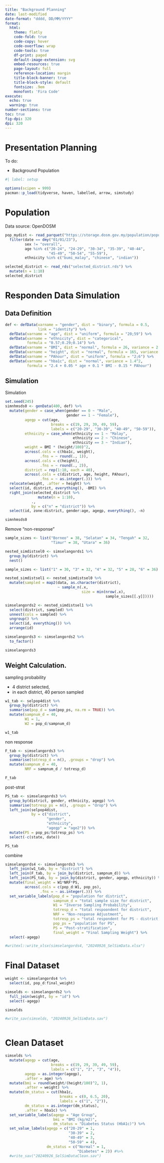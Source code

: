 ```yaml
---
title: "Background Planning"
date: last-modified
date-format: "dddd, DD/MM/YYYY"
format: 
  html:
    theme: flatly
    code-fold: true
    code-copy: hover
    code-overflow: wrap
    code-tools: true
    df-print: paged
    default-image-extension: svg
    embed-resources: true
    page-layout: full
    reference-location: margin
    title-block-banner: true
    title-block-style: default
    fontsize: .9em
    monofont: 'Fira Code'
execute: 
  echo: true
  warning: true
number-sections: true
toc: true
fig-dpi: 320
dpi: 320
---
```


# Presentation Planning

To do:

- Background Population

```r
#| label: setup

options(scipen = 999)
pacman::p_load(tidyverse, haven, labelled, arrow, simstudy)
```


# Population

Data source: OpenDOSM

```r
pop_mydist <- read_parquet("https://storage.dosm.gov.my/population/population_district.parquet") %>% 
  filter(date == dmy("01/01/23"), 
         sex != "overall", 
         age %in% c("20-24", "24-29", "30-34", "35-39", "40-44", 
                    "45-49", "50-54", "55-59"), 
         ethnicity %in% c("bumi_malay", "chinese", "indian"))

selected_district <- read_rds("selected_district.rds") %>% 
  mutate(n = 1:10)
selected_district 
```




# Responden Data Simulation

## Data Definition

```r
def <- defData(varname = "gender", dist = "binary", formula = 0.5, 
               link = "identity") %>% 
  defData(varname = "age", dist = "uniform", formula = "20;59") %>% 
  defData(varname = "ethnicity", dist = "categorical", 
          formula = "0.57;0.29;0.14") %>% 
  defData(varname = "BMI", dist = "normal", formula = 26, variance = 2.6^2) %>% 
  defData(varname = "height", dist = "normal", formula = 165, variance = 5) %>% 
  defData(varname = "PAhour", dist = "uniform", formula = "2;6") %>% 
  defData(varname = "hba1c", dist = "normal", variance = 1.4^2, 
          formula = "2.4 + 0.05 * age + 0.1 * BMI - 0.15 * PAhour")
```

## Simulation

Simulation

```r
set.seed(245)
simnhmsds0 <- genData(400, def) %>% 
  mutate(gender = case_when(gender == 0 ~ "Male", 
                            gender == 1 ~ "Female"), 
         agegp = cut(age, 
                     breaks = c(19, 29, 39, 49, 59), 
                     labels = c("20-29", "30-39", "40-49", "50-59")), 
         ethnicity = case_when(ethnicity == 1 ~ "Malay", 
                               ethnicity == 2 ~ "Chinese", 
                               ethnicity == 3 ~ "Indian"), 
         weight = BMI * (height/100)^2, 
         across(.cols = c(hba1c, weight), 
                .fns = ~ round(., 1)), 
         across(.cols = c(height), 
                .fns = ~ round(., 2)), 
         district = rep(1:10, each = 40), 
         across(.cols = c(district, age, height, PAhour), 
                .fns = ~ as.integer(.))) %>% 
  relocate(weight, .after = height) %>% 
  select(id, district, everything(), -BMI) %>% 
  right_join(selected_district %>% 
               mutate(n = 1:10), 
            ., 
            by = c("n" = "district")) %>% 
  select(id, zone:district, gender:age, agegp, everything(), -n)

simnhmsds0
```

Remove "non-response"

```r
sample_sizes <- list("Borneo" = 38, "Selatan" = 34, "Tengah" = 32, 
                     "Timur" = 38, "Utara" = 36)

```


```r
nested_simdistsel0 <- simselangords1 %>%
  group_by(district) %>%
  nest()

sample_sizes <- list("1" = 30, "3" = 32, "4" = 32, "5" = 28, "6" = 36)

nested_simdistsel1 <- nested_simdistsel0 %>%
  mutate(sampled = map2(data, as.character(district), 
                        ~ sample_n(.x, 
                                   size = min(nrow(.x), 
                                              sample_sizes[[.y]]))))

simselangords2 <- nested_simdistsel1 %>%
  select(district, sampled) %>%
  unnest(cols = sampled) %>% 
  ungroup() %>% 
  select(id, everything()) %>% 
  arrange(id)

simselangords3 <- simselangords2 %>% 
  to_factor()

simselangords3
```


## Weight Calculation.

sampling probability

- 4 district selected,
- in each district, 40 person sampled


```r
w1_tab <- selpop4dist %>% 
  group_by(district) %>% 
  summarise(pop_d = sum(pop_ps, na.rm = TRUE)) %>% 
  mutate(sampnum_d = 40, 
         W1 = 1, 
         W2 = pop_d/sampnum_d)

w1_tab
```


non response

```r
F_tab <- simselangords3 %>% 
  group_by(district) %>%
  summarise(totresp_d = n(), .groups = "drop") %>%
  mutate(sampnum_d = 40, 
         NRF = sampnum_d / totresp_d)

F_tab
```

post-strat

```r
PS_tab <- simselangords3 %>%
  group_by(district, gender, ethnicity, agegp) %>%
  summarise(totresp_ps = n(), .groups = "drop") %>% 
  left_join(selpop4dist, 
            by = c("district", 
                   "gender", 
                   "ethnicity", 
                   "agegp" = "age2")) %>% 
  mutate(PS = pop_ps/totresp_ps) %>% 
  select(-c(state, date))

PS_tab
```

combine

```r
simselangords4 <- simselangords3 %>% 
  left_join(w1_tab, by = "district") %>% 
  left_join(F_tab, by = join_by(district, sampnum_d)) %>% 
  left_join(PS_tab, by = join_by(district, gender, agegp, ethnicity)) %>% 
  mutate(final_weight = W1*NRF*PS, 
         across(.cols = c(pop_d:W1, pop_ps), 
                .fns = ~ as.integer(.))) %>%  
  set_variable_labels(pop_d = "population for district",
                      sampnum_d = "total sample size for district", 
                      W1 = "Inverse Sampling Probability", 
                      totresp_d = "total respoondent for district", 
                      NRF = "Non-response Adjustment", 
                      totresp_ps = "total respondent for PS - district, age, gender, agegp", 
                      pop_ps = "population for PS", 
                      PS = "Post-stratification", 
                      final_weight = "Final Sampling Weight") %>% 
  select(-agegp)
```

```r
#writexl::write_xlsx(simselangords4, "20240926_SelSimData.xlsx")
```



# Final Dataset

```r
weight <- simselangords4 %>% 
  select(id, pop_d:final_weight)

simselds <- simselangords2 %>% 
  full_join(weight, by = "id") %>% 
  select(-agegp)

simselds
```

```r
#write_sav(simselds, "20240926_SelSimData.sav")
```

```r

```

# Clean Dataset

```r
simselds %>% 
  mutate(agegp = cut(age, 
                     breaks = c(19, 29, 39, 49, 59), 
                     labels = c("1", "2", "3", "4")), 
         agegp = as.integer(agegp), 
         .after = age) %>% 
  mutate(bmi = round(weight/(height/100)^2, 1), 
         .after = weight) %>% 
  mutate(dm_status = cut(hba1c, 
                         breaks = c(0, 6.5, 20), 
                         labels = c("1", "2")), 
         dm_status = as.integer(dm_status), 
         .after = hba1c) %>%
  set_variable_labels(agegp = "Age Group", 
                      bmi = "BMI (kg/m2)", 
                      dm_status = "Diabetes Status (HbA1c)") %>% 
  set_value_labels(agegp = c("20-29" = 1, 
                             "30-39" = 2, 
                             "40-49" = 3, 
                             "50-59" = 4), 
                   dm_status = c("Normal" = 1, 
                                 "Diabetes" = 2)) #%>% 
  #write_sav("20240926_SelSimDataClean.sav")


```

